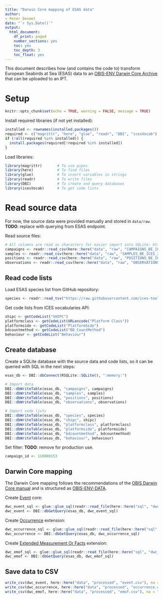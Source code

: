 ```yaml
---
title: "Darwin Core mapping of ESAS data"
author:
- Peter Desmet
date: "`r Sys.Date()`"
output:
  html_document:
    df_print: paged
    number_sections: yes
    toc: yes
    toc_depth: 3
    toc_float: yes
---
```


This document describes how (and contains the code to) transform European Seabirds at Sea (ESAS) data to an [OBIS-ENV Darwin Core Archive](https://obis.org/manual/dataformat/#obis-env-data) that can be uploaded to an IPT.

# Setup 

```r
knitr::opts_chunk$set(echo = TRUE, warning = FALSE, message = TRUE)
```

Install required libraries (if not yet installed):

```r
installed <- rownames(installed.packages())
required <- c("magrittr", "here", "glue", "readr", "DBI", "icesVocab")
if (!all(required %in% installed)) {
  install.packages(required[!required %in% installed])
}
```

Load libraries:

```r
library(magrittr)       # To use pipes
library(here)           # To find files
library(glue)           # To insert variables in strings
library(readr)          # To write files
library(DBI)            # To create and query databases
library(icesVocab)      # To get code lists
```

# Read source data

For now, the source data were provided manually and stored in `data/raw`. **TODO**: replace with querying from ESAS endpoint.

Read source files:

```r
# All columns are read as characters for easier import into SQLite: https://stackoverflow.com/a/13462536/2463806
campaigns <- readr::read_csv(here::here("data", "raw", "CAMPAIGNS_BE_ICES_2022.csv"), col_types = cols(.default = "c"))
samples <- readr::read_csv(here::here("data", "raw", "SAMPLES_BE_ICES_2022.csv"), col_types = cols(.default = "c"))
positions <- readr::read_csv(here::here("data", "raw", "POSITIONS_BE_ICES_2022.csv"), col_types = cols(.default = "c"))
observations <- readr::read_csv(here::here("data", "raw", "OBSERVATIONS_BE_ICES_2022.csv"), col_types = cols(.default = "c"))
```

## Read code lists

Load ESAS species list from GitHub repository:

```r
species <- readr::read_tsv("https://raw.githubusercontent.com/ices-tools-dev/esas/main/_data/vocabularies/species.tsv", col_types = "iccicicc")
```

Get code lists from ICES vocabularies API:

```r
shipc <- getCodeList("SHIPC")
platformclass <- getCodeList(URLencode("Platform Class"))
platformside <- getCodeList("PlatformSide")
bdcountmethod <- getCodeList("BD_CountMethod")
behaviour <- getCodeList("Behaviour")
```

## Create database

Create a SQLite database with the source data and code lists, so it can be queried with SQL in the next steps:

```r
esas_db <- DBI::dbConnect(RSQLite::SQLite(), ":memory:")

# Import data
DBI::dbWriteTable(esas_db, "campaigns", campaigns)
DBI::dbWriteTable(esas_db, "samples", samples)
DBI::dbWriteTable(esas_db, "positions", positions)
DBI::dbWriteTable(esas_db, "observations", observations)

# Import code lists
DBI::dbWriteTable(esas_db, "species", species)
DBI::dbWriteTable(esas_db, "shipc", shipc)
DBI::dbWriteTable(esas_db, "platformclass", platformclass)
DBI::dbWriteTable(esas_db, "platformside", platformside)
DBI::dbWriteTable(esas_db, "bdcountmethod", bdcountmethod)
DBI::dbWriteTable(esas_db, "behaviour", behaviour)
```

Set filter: **TODO**: remove for production use.

```r
campaign_id <- 110000153
```

## Darwin Core mapping

The Darwin Core mapping follows the recommendations of the [OBIS Darwin Core manual](https://obis.org/manual/darwincore/) and is structured as [OBIS-ENV-DATA](https://obis.org/manual/dataformat/#obis-env-data).

Create [Event](https://rs.gbif.org/core/dwc_event_2022-02-02.xml) core:

```r
dwc_event_sql <- glue::glue_sql(readr::read_file(here::here("sql", "dwc_event.sql")), .con = esas_db)
dwc_event <- DBI::dbGetQuery(esas_db, dwc_event_sql)
```

Create [Occurrence](https://rs.gbif.org/core/dwc_occurrence_2022-02-02.xml) extension:

```r
dwc_occurrence_sql <- glue::glue_sql(readr::read_file(here::here("sql", "dwc_occurrence.sql")), .con = esas_db)
dwc_occurrence <- DBI::dbGetQuery(esas_db, dwc_occurrence_sql)
```

Create [Extended Measurement Or Facts](https://rs.gbif.org/extension/obis/extended_measurement_or_fact.xml) extension:

```r
dwc_emof_sql <- glue::glue_sql(readr::read_file(here::here("sql", "dwc_emof.sql")), .con = esas_db)
dwc_emof <- DBI::dbGetQuery(esas_db, dwc_emof_sql)
```

## Save data to CSV

```r
write_csv(dwc_event, here::here("data", "processed", "event.csv"), na = "")
write_csv(dwc_occurrence, here::here("data", "processed", "occurrence.csv"), na = "")
write_csv(dwc_emof, here::here("data", "processed", "emof.csv"), na = "")
```
